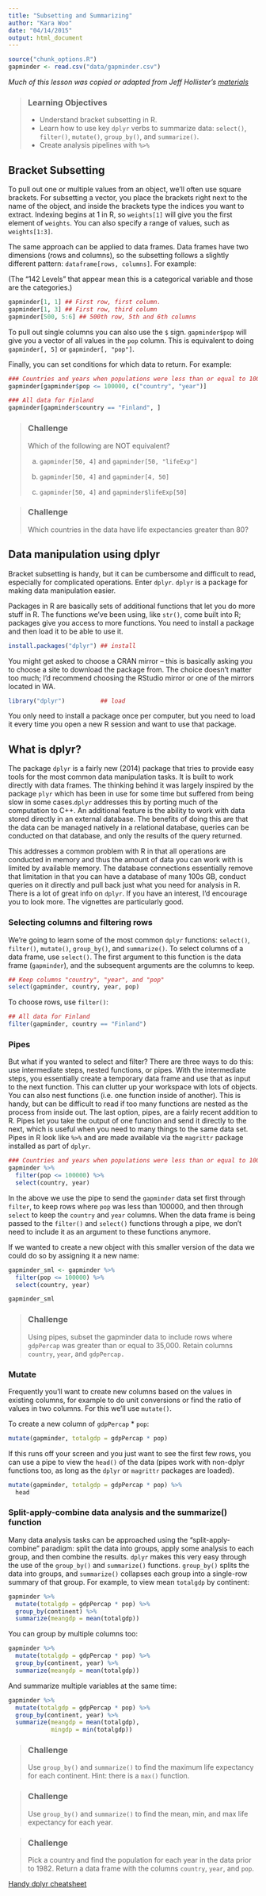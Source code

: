 ```yaml
---
title: "Subsetting and Summarizing"
author: "Kara Woo"
date: "04/14/2015"
output: html_document
---
```


```r
source("chunk_options.R")
gapminder <- read.csv("data/gapminder.csv")
```

*Much of this lesson was copied or adapted from Jeff Hollister's [materials](http://usepa.github.io/introR/2015/01/14/03-Clean/)*

> ### Learning Objectives {.objectives}
>
> * Understand bracket subsetting in R.
> * Learn how to use key `dplyr` verbs to summarize data: `select()`,
>   `filter()`, `mutate()`, `group_by()`, and `summarize()`.
> * Create analysis pipelines with `%>%`

## Bracket Subsetting

To pull out one or multiple values from an object, we'll often use square
brackets. For subsetting a vector, you place the brackets right next to the name
of the object, and inside the brackets type the indices you want to extract.
Indexing begins at 1 in R, so `weights[1]` will give you the first element of
`weights`. You can also specify a range of values, such as `weights[1:3]`.

The same approach can be applied to data frames. Data frames have two dimensions
(rows and columns), so the subsetting follows a slightly different pattern:
`dataframe[rows, columns]`. For example:

(The "142 Levels" that appear mean this is a categorical variable and those are
the categories.)

```r
gapminder[1, 1] ## First row, first column.
gapminder[1, 3] ## First row, third column
gapminder[500, 5:6] ## 500th row, 5th and 6th columns
```

To pull out single columns you can also use the `$` sign. `gapminder$pop` will
give you a vector of all values in the `pop` column. This is equivalent to doing
`gapminder[, 5]` or `gapminder[, "pop"]`.

Finally, you can set conditions for which data to return. For example:

```r
### Countries and years when populations were less than or equal to 100000
gapminder[gapminder$pop <= 100000, c("country", "year")]

### All data for Finland
gapminder[gapminder$country == "Finland", ]
```

> ### Challenge {.challenge}
>
> Which of the following are NOT equivalent?
>
> a) `gapminder[50, 4]` and `gapminder[50, "lifeExp"]`
>
> b) `gapminder[50, 4]` and `gapminder[4, 50]`
>
> c) `gapminder[50, 4]` and `gapminder$lifeExp[50]`

> ### Challenge {.challenge}
>
> Which countries in the data have life expectancies greater than 80?

## Data manipulation using dplyr

Bracket subsetting is handy, but it can be cumbersome and difficult to read,
especially for complicated operations. Enter `dplyr`. `dplyr` is a package for
making data manipulation easier.

Packages in R are basically sets of additional functions that let you do more
stuff in R. The functions we've been using, like `str()`, come built into R;
packages give you access to more functions. You need to install a package and
then load it to be able to use it.

```r
install.packages("dplyr") ## install
```

You might get asked to choose a CRAN mirror -- this is basically asking you to
choose a site to download the package from. The choice doesn't matter too much;
I'd recommend choosing the RStudio mirror or one of the mirrors located in WA.

```r
library("dplyr")          ## load
```

You only need to install a package once per computer, but you need to load it
every time you open a new R session and want to use that package.

## What is dplyr?

The package `dplyr` is a fairly new (2014) package that tries to provide easy
tools for the most common data manipulation tasks. It is built to work directly
with data frames. The thinking behind it was largely inspired by the package
`plyr` which has been in use for some time but suffered from being slow in some
cases.` dplyr` addresses this by porting much of the computation to C++. An
additional feature is the ability to work with data stored directly in an
external database. The benefits of doing this are that the data can be managed
natively in a relational database, queries can be conducted on that database,
and only the results of the query returned.

This addresses a common problem with R in that all operations are conducted in
memory and thus the amount of data you can work with is limited by available
memory. The database connections essentially remove that limitation in that you
can have a database of many 100s GB, conduct queries on it directly and pull
back just what you need for analysis in R. There is a lot of great info on
`dplyr`. If you have an interest, I'd encourage you to look more. The vignettes
are particularly good.

### Selecting columns and filtering rows

We're going to learn some of the most common `dplyr` functions: `select()`,
`filter()`, `mutate()`, `group_by()`, and `summarize()`. To select columns of a
data frame, use `select()`. The first argument to this function is the data
frame (`gapminder`), and the subsequent arguments are the columns to keep.

```r
## Keep columns "country", "year", and "pop"
select(gapminder, country, year, pop)
```

To choose rows, use `filter()`:

```r
## All data for Finland
filter(gapminder, country == "Finland")
```

### Pipes

But what if you wanted to select and filter? There are three ways to do this:
use intermediate steps, nested functions, or pipes. With the intermediate steps,
you essentially create a temporary data frame and use that as input to the next
function. This can clutter up your workspace with lots of objects. You can also
nest functions (i.e. one function inside of another).  This is handy, but can be
difficult to read if too many functions are nested as the process from inside
out. The last option, pipes, are a fairly recent addition to R. Pipes let you
take the output of one function and send it directly to the next, which is
useful when you need to many things to the same data set.  Pipes in R look like
`%>%` and are made available via the `magrittr` package installed as
part of `dplyr`.

```r
### Countries and years when populations were less than or equal to 10000
gapminder %>%
  filter(pop <= 100000) %>%
  select(country, year)
```

In the above we use the pipe to send the `gapminder` data set first through
`filter`, to keep rows where `pop` was less than 100000, and then through
`select` to keep the `country` and `year` columns. When the data frame is being
passed to the `filter()` and `select()` functions through a pipe, we don't need
to include it as an argument to these functions anymore.

If we wanted to create a new object with this smaller version of the data we
could do so by assigning it a new name:

```r
gapminder_sml <- gapminder %>%
  filter(pop <= 100000) %>%
  select(country, year)

gapminder_sml
```

> ### Challenge {.challenge}
>
> Using pipes, subset the gapminder data to include rows where `gdpPercap` was
> greater than or equal to 35,000. Retain columns `country`, `year`, and
> `gdpPercap.`

### Mutate

Frequently you'll want to create new columns based on the values in existing
columns, for example to do unit conversions or find the ratio of values in two
columns. For this we'll use `mutate()`.

To create a new column of `gdpPercap` * `pop`:

```r
mutate(gapminder, totalgdp = gdpPercap * pop)
```

If this runs off your screen and you just want to see the first few rows, you
can use a pipe to view the `head()` of the data (pipes work with non-dplyr
functions too, as long as the `dplyr` or `magrittr` packages are loaded).

```r
mutate(gapminder, totalgdp = gdpPercap * pop) %>%
  head
```

### Split-apply-combine data analysis and the summarize() function

Many data analysis tasks can be approached using the "split-apply-combine"
paradigm: split the data into groups, apply some analysis to each group, and
then combine the results. `dplyr` makes this very easy through the use of the
`group_by()` and `summarize()` functions. `group_by()` splits the data into
groups, and `summarize()` collapses each group into a single-row summary of that
group. For example, to view mean `totalgdp` by continent:

```r
gapminder %>%
  mutate(totalgdp = gdpPercap * pop) %>%
  group_by(continent) %>%
  summarize(meangdp = mean(totalgdp))
```

You can group by multiple columns too:

```r
gapminder %>%
  mutate(totalgdp = gdpPercap * pop) %>%
  group_by(continent, year) %>%
  summarize(meangdp = mean(totalgdp))
```

And summarize multiple variables at the same time:

```r
gapminder %>%
  mutate(totalgdp = gdpPercap * pop) %>%
  group_by(continent, year) %>%
  summarize(meangdp = mean(totalgdp),
            mingdp = min(totalgdp))
```

> ### Challenge {.challenge}
>
> Use `group_by()` and `summarize()` to find the maximum life expectancy for
> each continent. Hint: there is a `max()` function.

> ### Challenge {.challenge}
>
> Use `group_by()` and `summarize()` to find the mean, min, and max life
> expectancy for each year.

> ### Challenge {.challenge}
>
> Pick a country and find the population for each year in the data prior to
> 1982. Return a data frame with the columns `country`, `year`, and `pop`.

[Handy dplyr cheatsheet](http://www.rstudio.com/wp-content/uploads/2015/02/data-wrangling-cheatsheet.pdf)

